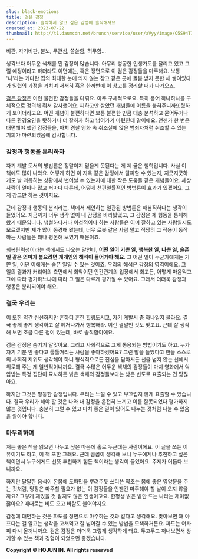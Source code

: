 ```yaml
---
slug: black-emotions
title: 검은 감정
description: 솔직하지 않고 싶은 감정에 솔직해져요
created_at: 2023-07-22
thumbnail: http://t1.daumcdn.net/brunch/service/user/aVyy/image/O5S94TIdjCMQLLiiNXM7riyS1lU.png
---
```


비관, 자기비판, 분노, 무관심, 쓸쓸함, 허무함...

생각보다 어두운 색채를 띈 감정이 많습니다. 아무리 성공한 인생가도를 달리고 있고 그럴 예정이라고 하더라도 이면에는, 혹은 정면으로 이 검은
감정들을 마주해요. 보통 '나'라는 커다란 집의 최대한 눈에 띄지 않는 창고 같은 곳에 돌봄 받지 못한 채 쌓여있다가 일련의 과정을 거치며
서서히 혹은 한꺼번에 이 창고를 정리할 때가 다가오죠.

[검은 감정](https://www.aladin.co.kr/shop/wproduct.aspx?ItemId=297476303)은 이런 불편한
감정들을 다뤄요. 아주 구체적으로요. 특히 용어 하나하나를 구체적으로 정의해 줘서 감사했어요. 피하고만 살았던 개념들에 이름을
붙혀주니까또렸하게 보이더라고요. 어떤 개념이 불편하다면 보통 불편한 만큼 대충 분석하고 묻어두거나 다른 환경요인을 탓하거나 더 잘하자 하고
넘어가기 마련인데 말이에요. 언젠가 한 번은 대면해야 했던 감정들을, 마치 경찰 영화 속 취조실에 앉은 범죄자처럼 취조할 수 있는 기회가
마련되었음에 감사합니다.

### 감정과 행동을 분리하자

자기 계발 도서의 방법론은 정말이지 믿을게 못된다는 게 제 굳은 철학입니다. 사실 이 책에도 많이 나와요. 어떻게 하면 이 지옥 같은
감정에서 탈피할 수 있는지, 지긋지긋하게도 날 괴롭히는 상황에서 벗어날 수 있는지에 대한 작은 도움들 같은 개념들이요. 세상 사람이 얼마나
많고 저마다 다른데, 어떻게 천편일률적인 방법론이 효과가 있겠어요. 그저 참고만 하는 것이지요.

근데 감정과 행동의 분리라는, 책에서 제안하는 일관된 방법론은 해봄직하다는 생각이 들었어요. 지금까지 너무 생각 없이 내 감정을 바라봤었고,
그 감정은 제 행동을 통제해 왔기 때문입니다. 냉철하다거나 이성적이다 하는 사람들은 이미 잘하고 있는 사람일지도 모르겠지만 제가 많이 동경해
왔는데, 너무 로봇 같은 사람 말고 적당히 그 작용이 동작하는 사람들은 꽤나 평온해 보였기 때문이죠.

[회복탄력성](https://www.aladin.co.kr/shop/wproduct.aspx?ItemId=187544571&start=slayer)이라는
책에서도 나오는 말인데, **어떤 일이 기쁜 일, 행복한 일, 나쁜 일, 슬픈 일 같은 의미가 붙으려면 개개인의 해석이 들어가야 해요**.
그 어떤 일이 누군가에게는 기쁜 일, 어떤 이에게는 슬픈 일일 수 있는 것이죠. 우리의 해석은 감정의 영역이에요. 그 일의 결과가 커리어의
측면에서 최악이던 인간관계의 입장에서 최고든, 어떻게 마음먹고 그에 따라 평가하느냐에 따라 그 일은 다르게 평가될 수 있어요. 그래서 더더욱
감정과 행동은 분리되어야 해요.

### 결국 우리는

이 또한 약간 신선하지만 흔하디 흔한 힐링도서고, 자기 계발서 중 하나일지 몰라요. 결국 좋게 좋게 생각하고 잘 헤쳐나가서 행복해라. 이런
결말인 것도 맞고요. 근데 잘 생각해 보면 조금 다른 점이 있는데, 바로 솔직함이에요.

검은 감정은 숨기기 알맞아요. 그리고 사회적으로 그게 통용되는 방법이기도 하고. 누가 자기 기분 안 좋다고 툴툴거리는 사람을 좋아하겠어요?
그런 말을 들었다고 한들 스스로의 사회적 지위도 생각해야 하니 형식적으로든 진심을 담아서든 선을 넘지 않는 선에서 위로해 주는 게
일반적이니까요. 결국 수많은 어두운 색채의 감정들이 마치 영화에서 억압받는 특정 집단이 묘사하듯 밝은 색채의 감정들보다는 낮은 빈도로
표출되는 건 맞잖아요.

하지만 그것은 평등한 감정입니다. 우리는 느낄 수 있고 부끄럽지 않게 표출할 수 있습니다. 결국 우리가 해야 할 것은 나와 내 감정을 온전히
느끼고 이를 잘못되었다 평가하지 않는 것입니다. 충분히 그럴 수 있고 마치 좋은 일이 있어도 나누는 것처럼 나눌 수 있음을 알아야 합니다.

### 마무리하며

저는 좋은 책을 읽으면 나누고 싶은 마음에 홀로 두근대는 사람이에요. 이 글을 쓰는 이유이기도 하고, 이 책 또한 그래요. 근데 곰곰이
생각해 보니 누구에게나 추천하고 싶은 책이면서 누구에게도 선뜻 추천하기 힘든 책이라는 생각이 들었어요. 주제가 어둡다 보니까요.

하지만 달달한 음식이 온몸에 도파민을 뿌려주듯 쓰디쓴 약초는 몸에 좋은 영양분을 주는 것처럼, 당장은 마주할 필요가 없는 이 감정들을 언젠간
마주해야 할 날이 오지 않을까요? 그렇게 재밌을 것 같지도 않은 인생이고요. 한평생 밝은 볕만 드는 나라는 재미없잖아요? 때때로는 비도 오고
바람도 불어야지요.

감정에 대면하는 것은 파도를 정면으로 마주하는 것과 같다고 생각해요. 맞아보면 꽤 아프다는 걸 알고는 생각을 고쳐먹고 잘 넘어갈 수 있는
방법을 모색하거든요. 파도는 어차피 다시 올꺼니까요. 검은 감정은 더더욱 그렇게 생각하게 돼요. 두고두고 꺼내보면서 상기할 수 있는 책과
경험이 되었으면 좋겠습니다.


**Copyright © HOJUN IN. All rights reserved**